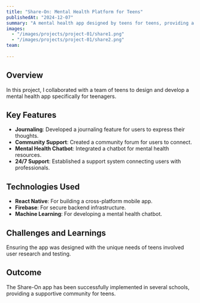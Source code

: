 ```yaml
---
title: "Share-On: Mental Health Platform for Teens"
publishedAt: "2024-12-07"
summary: "A mental health app designed by teens for teens, providing a safe space for journaling, community support, and access to mental health resources."
images:
  - "/images/projects/project-01/share1.png"
  - "/images/projects/project-01/share2.png"
team:
  
---
```


## Overview

In this project, I collaborated with a team of teens to design and develop a mental health app specifically for teenagers.

## Key Features

- **Journaling**: Developed a journaling feature for users to express their thoughts.
- **Community Support**: Created a community forum for users to connect.
- **Mental Health Chatbot**: Integrated a chatbot for mental health resources.
- **24/7 Support**: Established a support system connecting users with professionals.

## Technologies Used

- **React Native**: For building a cross-platform mobile app.
- **Firebase**: For secure backend infrastructure.
- **Machine Learning**: For developing a mental health chatbot.

## Challenges and Learnings

Ensuring the app was designed with the unique needs of teens involved user research and testing.

## Outcome

The Share-On app has been successfully implemented in several schools, providing a supportive community for teens.